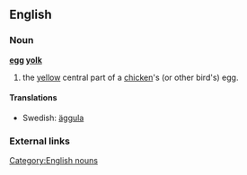 {{wikipedia}}
==English==

===Noun===
'''[[egg]] [[yolk]]'''
#the [[yellow]] central part of a [[chicken]]'s (or other bird's) egg.

====Translations====
*Swedish: [[äggula]]

===External links===
{{pedialite}}

[[Category:English nouns]]